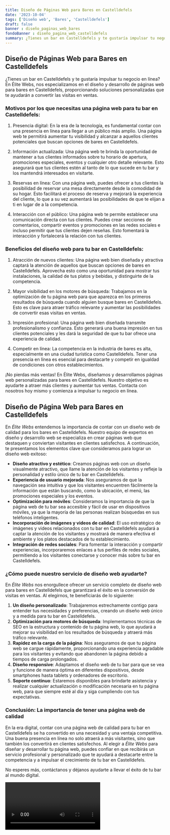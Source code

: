 ```yaml
---
title: Diseño de Páginas Web para Bares en Castelldefels
date: '2023-10-04'
tags: ['Diseño web', 'Bares', 'Castelldefels']
draft: false
banner : diseño_paginas_web_bares
fondoBanner : diseño_pagina_web_castelldefels
summary: ¿Tienes un bar en Castelldefels y te gustaría impulsar tu negocio en línea? En Élite Webs, nos especializamos en el diseño y desarrollo de páginas web para bares en Castelldefels, proporcionando soluciones personalizadas que te ayudarán a convertir las visitas en ventas.
---
```


## Diseño de Páginas Web para Bares en Castelldefels

¿Tienes un bar en Castelldefels y te gustaría impulsar tu negocio en línea? En Élite Webs, nos especializamos en el diseño y desarrollo de páginas web para bares en Castelldefels, proporcionando soluciones personalizadas que te ayudarán a convertir las visitas en ventas.

### Motivos por los que necesitas una página web para tu bar en Castelldefels:

1. Presencia digital: En la era de la tecnología, es fundamental contar con una presencia en línea para llegar a un público más amplio. Una página web te permitirá aumentar tu visibilidad y alcanzar a aquellos clientes potenciales que buscan opciones de bares en Castelldefels.

2. Información actualizada: Una página web te brinda la oportunidad de mantener a tus clientes informados sobre tu horario de apertura, promociones especiales, eventos y cualquier otro detalle relevante. Esto asegurará que tus clientes estén al tanto de lo que sucede en tu bar y los mantendrá interesados en visitarte.

3. Reservas en línea: Con una página web, puedes ofrecer a tus clientes la posibilidad de reservar una mesa directamente desde la comodidad de su hogar. Esto facilitará el proceso de reserva y mejorará la experiencia del cliente, lo que a su vez aumentará las posibilidades de que te elijan a ti en lugar de a la competencia.

4. Interacción con el público: Una página web te permite establecer una comunicación directa con tus clientes. Puedes crear secciones de comentarios, compartir eventos y promociones en las redes sociales e incluso permitir que tus clientes dejen reseñas. Esto fomentará la interacción y fortalecerá la relación con tus clientes.

### Beneficios del diseño web para tu bar en Castelldefels:

1. Atracción de nuevos clientes: Una página web bien diseñada y atractiva captará la atención de aquellos que buscan opciones de bares en Castelldefels. Aprovecha esto como una oportunidad para mostrar tus instalaciones, la calidad de tus platos y bebidas, y distinguirte de la competencia.

2. Mayor visibilidad en los motores de búsqueda: Trabajamos en la optimización de tu página web para que aparezca en los primeros resultados de búsqueda cuando alguien busque bares en Castelldefels. Esto es clave para atraer tráfico relevante y aumentar las posibilidades de convertir esas visitas en ventas.

3. Impresión profesional: Una página web bien diseñada transmite profesionalismo y confianza. Esto generará una buena impresión en tus clientes potenciales y les dará la seguridad de que tu bar ofrece una experiencia de calidad.

4. Competir en línea: La competencia en la industria de bares es alta, especialmente en una ciudad turística como Castelldefels. Tener una presencia en línea es esencial para destacarte y competir en igualdad de condiciones con otros establecimientos.

¡No pierdas más ventas! En Élite Webs, diseñamos y desarrollamos páginas web personalizadas para bares en Castelldefels. Nuestro objetivo es ayudarte a atraer más clientes y aumentar tus ventas. Contacta con nosotros hoy mismo y comienza a impulsar tu negocio en línea.

<GifSeo />

<Cta />

## Diseño de Página Web para Bares en Castelldefels

En *Élite Webs* entendemos la importancia de contar con un diseño web de calidad para los bares en Castelldefels. Nuestro equipo de expertos en diseño y desarrollo web se especializa en crear páginas web que destaquen y conviertan visitantes en clientes satisfechos. A continuación, te presentamos los elementos clave que consideramos para lograr un diseño web exitoso:

- **Diseño atractivo y estético**: Creamos páginas web con un diseño visualmente atractivo, que llame la atención de los visitantes y refleje la personalidad y estilo único de tu bar en Castelldefels.
- **Experiencia de usuario mejorada**: Nos aseguramos de que la navegación sea intuitiva y que los visitantes encuentren fácilmente la información que están buscando, como la ubicación, el menú, las promociones especiales y los eventos.
- **Optimización para móviles**: Consideramos la importancia de que la página web de tu bar sea accesible y fácil de usar en dispositivos móviles, ya que la mayoría de las personas realizan búsquedas en sus teléfonos inteligentes.
- **Incorporación de imágenes y videos de calidad**: El uso estratégico de imágenes y videos relacionados con tu bar en Castelldefels ayudará a captar la atención de los visitantes y mostrará de manera efectiva el ambiente y los platos destacados de tu establecimiento.
- **Integración de redes sociales**: Para fomentar la interacción y compartir experiencias, incorporaremos enlaces a tus perfiles de redes sociales, permitiendo a los visitantes conectarse y conocer más sobre tu bar en Castelldefels.

### ¿Cómo puede nuestro servicio de diseño web ayudarte?

En *Élite Webs* nos enorgullece ofrecer un servicio completo de diseño web para bares en Castelldefels que garantizará el éxito en la conversión de visitas en ventas. Al elegirnos, te beneficiarás de lo siguiente:

1. **Un diseño personalizado**: Trabajaremos estrechamente contigo para entender tus necesidades y preferencias, creando un diseño web único y a medida para tu bar en Castelldefels.
2. **Optimización para motores de búsqueda**: Implementamos técnicas de SEO en la estructura y contenido de tu página web, lo que ayudará a mejorar su visibilidad en los resultados de búsqueda y atraerá más tráfico relevante.
3. **Rapidez en la carga de la página**: Nos aseguramos de que tu página web se cargue rápidamente, proporcionando una experiencia agradable para los visitantes y evitando que abandonen la página debido a tiempos de carga prolongados.
4. **Diseño responsive**: Adaptamos el diseño web de tu bar para que se vea y funcione de manera óptima en diferentes dispositivos, desde smartphones hasta tablets y ordenadores de escritorio.
5. **Soporte continuo**: Estaremos disponibles para brindarte asistencia y realizar cualquier actualización o modificación necesaria en tu página web, para que siempre esté al día y siga cumpliendo con tus expectativas.

### Conclusión: La importancia de tener una página web de calidad

En la era digital, contar con una página web de calidad para tu bar en Castelldefels se ha convertido en una necesidad y una ventaja competitiva. Una buena presencia en línea no solo atraerá a más visitantes, sino que también los convertirá en clientes satisfechos. Al elegir a *Élite Webs* para diseñar y desarrollar tu página web, puedes confiar en que recibirás un servicio profesional y personalizado que te ayudará a destacarte entre la competencia y a impulsar el crecimiento de tu bar en Castelldefels.

No esperes más, contáctanos y déjanos ayudarte a llevar el éxito de tu bar al mundo digital.

<Video />

<CtaBot job='Bares' city='Castelldefels'/>

<Gmaps query='Castelldefels+españa+maps' />